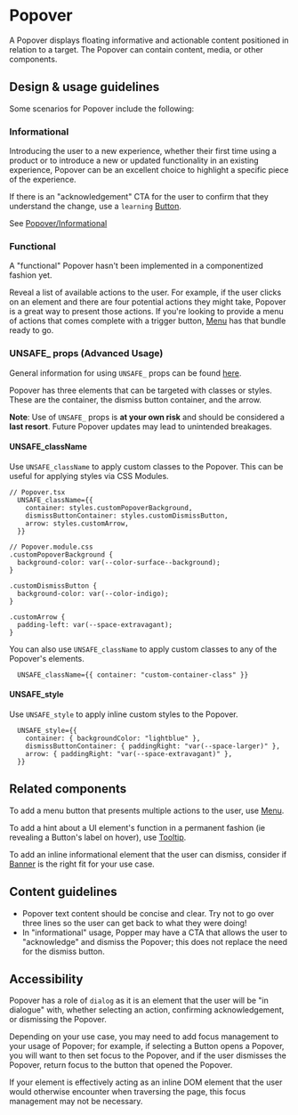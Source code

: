 
<Meta title="Components/Overlays/Popover" />

# Popover

A Popover displays floating informative and actionable content positioned in
relation to a target. The Popover can contain content, media, or other
components.

## Design & usage guidelines

Some scenarios for Popover include the following:

### Informational

Introducing the user to a new experience, whether their first time using a
product or to introduce a new or updated functionality in an existing
experience, Popover can be an excellent choice to highlight a specific piece of
the experience.

If there is an "acknowledgement" CTA for the user to confirm that they
understand the change, use a `learning`
[Button](../?path=/docs/components-actions-button--docs).

See
[Popover/Informational](../?path=/story/components-overlays-popover-web--informational)

### Functional

<Banner type="warning" dismissible={false}>
  A "functional" Popover hasn't been implemented in a componentized fashion yet.
</Banner>

Reveal a list of available actions to the user. For example, if the user clicks
on an element and there are four potential actions they might take, Popover is a
great way to present those actions. If you're looking to provide a menu of
actions that comes complete with a trigger button,
[Menu](../?path=/docs/components-navigation-menu--docs) has that bundle ready to
go.

### UNSAFE\_ props (Advanced Usage)

General information for using `UNSAFE_` props can be found
[here](https://atlantis.getjobber.com/storybook/?path=/docs/guides-customizing-components--docs#unsafe_-props).

Popover has three elements that can be targeted with classes or styles. These
are the container, the dismiss button container, and the arrow.

**Note**: Use of `UNSAFE_` props is **at your own risk** and should be
considered a **last resort**. Future Popover updates may lead to unintended
breakages.

#### UNSAFE_className

Use `UNSAFE_className` to apply custom classes to the Popover. This can be
useful for applying styles via CSS Modules.

```tsx
// Popover.tsx
  UNSAFE_className={{
    container: styles.customPopoverBackground,
    dismissButtonContainer: styles.customDismissButton,
    arrow: styles.customArrow,
  }}

// Popover.module.css
.customPopoverBackground {
  background-color: var(--color-surface--background);
}

.customDismissButton {
  background-color: var(--color-indigo);
}

.customArrow {
  padding-left: var(--space-extravagant);
}
```

You can also use `UNSAFE_className` to apply custom classes to any of the
Popover's elements.

```tsx
  UNSAFE_className={{ container: "custom-container-class" }}
```

#### UNSAFE_style

Use `UNSAFE_style` to apply inline custom styles to the Popover.

```tsx
  UNSAFE_style={{
    container: { backgroundColor: "lightblue" },
    dismissButtonContainer: { paddingRight: "var(--space-larger)" },
    arrow: { paddingRight: "var(--space-extravagant)" },
  }}
```

## Related components

To add a menu button that presents multiple actions to the user, use
[Menu](../?path=/docs/components-navigation-menu--docs).

To add a hint about a UI element's function in a permanent fashion (ie revealing
a Button's label on hover), use
[Tooltip](../?path=/docs/components-overlays-tooltip--docs).

To add an inline informational element that the user can dismiss, consider if
[Banner](../?path=/docs/components-status-and-feedback-banner--docs) is the
right fit for your use case.

## Content guidelines

- Popover text content should be concise and clear. Try not to go over three
  lines so the user can get back to what they were doing!
- In "informational" usage, Popper may have a CTA that allows the user to
  "acknowledge" and dismiss the Popover; this does not replace the need for the
  dismiss button.

## Accessibility

Popover has a role of `dialog` as it is an element that the user will be "in
dialogue" with, whether selecting an action, confirming acknowledgement, or
dismissing the Popover.

Depending on your use case, you may need to add focus management to your usage
of Popover; for example, if selecting a Button opens a Popover, you will want to
then set focus to the Popover, and if the user dismisses the Popover, return
focus to the button that opened the Popover.

If your element is effectively acting as an inline DOM element that the user
would otherwise encounter when traversing the page, this focus management may
not be necessary.
